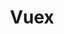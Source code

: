 ---
id: "q_vue_easy_020"
questionType: "MULTIPLE_CHOICE"
title: "Vuex"
description: "What is Vuex used for in Vue applications?"
difficulty: "EASY"
category: "Vue"
options:
  - "Routing"
  - "Styling"
  - "State management"
  - "Form validation"
correctAnswer: 2
---